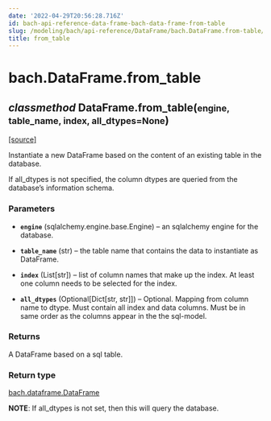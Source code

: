 ```yaml
---
date: '2022-04-29T20:56:28.716Z'
id: bach-api-reference-data-frame-bach-data-frame-from-table
slug: /modeling/bach/api-reference/DataFrame/bach.DataFrame.from-table/
title: from_table
---
```


# bach.DataFrame.from_table

<div class="method">

<h2 class="signature-class"><span class="type-annotation"><em>classmethod</em></span> <span class="additional-name">DataFrame.</span><span class="name">from_table(</span><small class="parameter-list"><span class="parameter" id="engine">engine</span>, <span class="parameter" id="table_name">table_name</span>, <span class="parameter" id="index">index</span>, <span class="parameter" id="all_dtypes">all_dtypes=None</span></small>)</h2>


&#8203;<span class="view-source">[[source]](https://github.com/objectiv/objectiv-analytics/blob/main/bach/bach/dataframe.py)</span>

<div class="content">

Instantiate a new DataFrame based on the content of an existing table in the database.

If all_dtypes is not specified, the column dtypes are queried from the database’s information
schema.


### Parameters

* **`engine`** (sqlalchemy.engine.base.Engine) – an sqlalchemy engine for the database.

* **`table_name`** (str) – the table name that contains the data to instantiate as DataFrame.

* **`index`** (List[str]) – list of column names that make up the index. At least one column needs to be
selected for the index.

* **`all_dtypes`** (Optional[Dict[str, str]]) – Optional. Mapping from column name to dtype.
Must contain all index and data columns.
Must be in same order as the columns appear in the the sql-model.



### Returns

A DataFrame based on a sql table.



### Return type

[bach.dataframe.DataFrame](/docs/modeling/bach/api-reference/DataFrame/bach.DataFrame/#bach.DataFrame)


**NOTE**: If all_dtypes is not set, then this will query the database.


</div>

</div>
